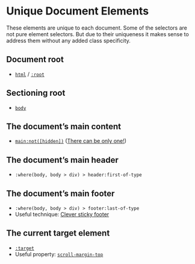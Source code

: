 
<Meta title="Development/Inventory of Things/Elements/Document" />

# Unique Document Elements

These elements are unique to each document. Some of the selectors are not pure element selectors.
But due to their uniqueness it makes sense to address them without any added class specificity.

## Document root

- [`html`](https://developer.mozilla.org/en-US/docs/Web/HTML/Element/html) /
  [`:root`](https://developer.mozilla.org/en-US/docs/Web/CSS/:root)

## Sectioning root

- [`body`](https://developer.mozilla.org/en-US/docs/Web/HTML/Element/body)

## The document’s main content

- [`main:not([hidden])`](https://developer.mozilla.org/en-US/docs/Web/HTML/Element/main)
  ([There can be only one!](https://html.spec.whatwg.org/multipage/grouping-content.html#the-main-element:attr-hidden))

## The document’s main header

- `:where(body, body > div) > header:first-of-type`

## The document’s main footer

- `:where(body, body > div) > footer:last-of-type`
- Useful technique: [Clever sticky footer](https://css-tricks.com/a-clever-sticky-footer-technique/)

## The current target element

- [`:target`](https://developer.mozilla.org/en-US/docs/Web/CSS/:target)
- Useful property: [`scroll-margin-top`](https://developer.mozilla.org/en-US/docs/Web/CSS/scroll-margin-top)
